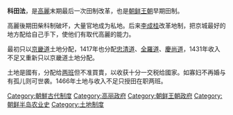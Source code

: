 '''科田法'''，是[[高麗|高麗]]末期最后一次田制改革，也是[[朝鲜王朝|朝鲜王朝]]早期田制。

高麗後期田柴科制破坏，大量官地成为私地。后来[[李成桂|李成桂]]改革地制，把京城最好的地方配给自己手下，使他们有取代高麗的能力。

最初只以[[京畿道|京畿道]]土地分配，1417年也分配[[忠清道|忠清道]]、[[全羅道|全羅道]]、[[慶尚道|慶尚道]]，1431年收入不足又重新只以京畿道土地分配。

土地是國有，分配给[[两班|两班]]但不准買賣，以收获十分一交税给國家。如寡妇不再婚与有孤儿则可世袭。1466年土地与收入不足只授田在职两班。

[[Category:朝鮮古代制度|Category:朝鮮古代制度]]
[[Category:高丽政府|Category:高丽政府]]
[[Category:朝鲜王朝政府|Category:朝鲜王朝政府]]
[[Category:朝鲜半岛农业史|Category:朝鲜半岛农业史]]
[[Category:土地制度|Category:土地制度]]